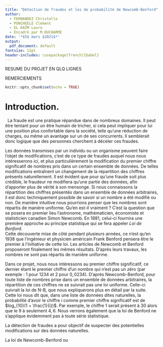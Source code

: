```yaml
---
title: "Détection de fraudes et loi de probabilité de Newcomb-Benford"
author:
  - FERNANDEZ Christelle
  - PONCHEELE Clément
  - EL KAÏM Laura
  - Encadré par M.DUCHARME
date: '*$5$ mars $2021$*'
output:
  pdf_document: default
fontsize: 12pt
header-includes: \usepackage[french]{babel}
---
```


RESUME DU PROJET EN QLQ LIGNES

REMERCIEMENTS

```r
knitr::opts_chunk$set(echo = TRUE)
```

\maketitle
\tableofcontents

\newpage
# Introduction.

&nbsp;
La fraude est une pratique répandue dans de nombreux domaines. Il peut être tentant pour un être humain de tricher, si cela peut impliquer pour lui une position plus confortable dans la société, telle qu'une réduction de charges, ou même un avantage sur un de ses concurrents. Il semblerait donc logique que des personnes cherchent à déceler ces fraudes.

Les données transmises par un individu ou un organisme peuvent faire l'objet de modifications, c'est de ce type de fraudes auquel nous nous intéresserons ici, et plus particulièrement la modification du premier chiffre significatif de nombres pris dans un certain ensemble de données.
De telles modifications entraînent un changement de la répartition des chiffres présents naturellement. Il est évident que pour qu'une fraude soit plus crédible, le fraudeur ne modifiera qu'une partie des données, afin d'apporter plus de vérité à son mensonge.
Si nous connaissons la répartition des chiffres présentés dans un ensemble de données arbitraires, il est donc techniquement possible de savoir si un nombre a été modifié ou non. 
De manière intuitive nous pourrions penser que les nombres sont répartis de manière uniforme. Qu'en est-il vraiment ? C'est la question que se posera en premier lieu l'astronome, mathématicien, économiste et statisticien canadien Simon Newcomb. En $1881$, celui-ci fournira une première approche au principe statistique qui se fera appeler *Loi de Benford*.  
Cette découverte mise de côté pendant plusieurs années, ce n'est qu'en $1938$ que l'ingénieur et physicien américain Frank Benford pensera être le premier à l'initiative de cette loi. Les articles de Newcomb et Benford proposeront finalement les mêmes résultats. D'après leurs travaux, les nombres ne sont pas répartis de manière uniforme.  

Dans ce projet, nous nous intéressons au premier chiffre significatif, ce dernier étant le premier chiffre d'un nombre qui n'est pas un zéro (par exemple : $1$ pour $1234$ et $2$ pour $0,0234$). D'après Newcomb-Benford, pour toute liste de nombres prise dans un ensemble de données arbitraires, la répartition de ces chiffres ne se suivrait pas une loi uniforme. Celle-ci suivrait la loi de N-B, que nous expliquerons plus en détail par la suite.  
Cette loi nous dit que, dans une liste de données dites naturelles, la probabilité d'avoir le chiffre $i$ comme premier chiffre significatif est de $log_{10}(1 + \frac{1}{i})$. Par exemple, le chiffre $1$ serait présent à $30%$ alors que le $9$ à seulement $4,6%$.
Nous verrons également que la loi de Benford ne s'applique évidemment pas à toute série statistique.  

La détection de fraudes a pour objectif de suspecter des potentielles modifications sur des données naturelles. 

La loi de Newcomb-Benford ou 

\newpage
